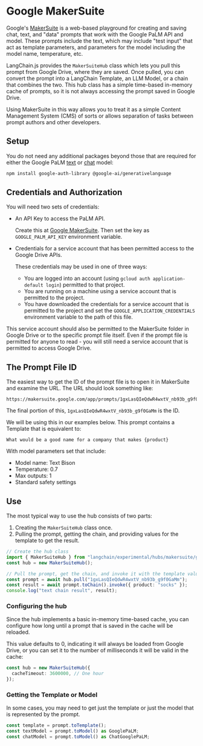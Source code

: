 # Google MakerSuite

Google's [MakerSuite](https://makersuite.google.com/) is a web-based playground
for creating and saving chat, text, and "data" prompts that work with the
Google PaLM API and model. These prompts include the text, which may include
"test input" that act as template parameters, and parameters for the model
including the model name, temperature, etc.

LangChain.js provides the `MakerSuiteHub` class which lets you pull this prompt
from Google Drive, where they are saved. Once pulled, you can convert the prompt
into a LangChain Template, an LLM Model, or a chain that combines the two. This
hub class has a simple time-based in-memory cache of prompts, so it is not always
accessing the prompt saved in Google Drive.

Using MakerSuite in this way allows you to treat it as a simple Content Management
System (CMS) of sorts or allows separation of tasks between prompt authors and
other developers.

## Setup

You do not need any additional packages beyond those that are required for
either the Google PaLM [text](/docs/modules/model_io/models/llms/integrations/google_palm)
or [chat](/docs/modules/model_io/models/chat/integrations/google_palm) model:

```bash npm2yarn
npm install google-auth-library @google-ai/generativelanguage
```

## Credentials and Authorization

You will need two sets of credentials:

- An API Key to access the PaLM API.

  Create this at [Google MakerSuite](https://makersuite.google.com/app/apikey).
  Then set the key as `GOOGLE_PALM_API_KEY` environment variable.

- Credentials for a service account that has been permitted access to the
  Google Drive APIs.

  These credentials may be used in one of three ways:

  - You are logged into an account (using `gcloud auth application-default login`)
    permitted to that project.
  - You are running on a machine using a service account that is permitted
    to the project.
  - You have downloaded the credentials for a service account that is permitted
    to the project and set the `GOOGLE_APPLICATION_CREDENTIALS` environment
    variable to the path of this file.

This service account should also be permitted to the MakerSuite folder in Google
Drive or to the specific prompt file itself. Even if the prompt file is permitted
for anyone to read - you will still need a service account that is permitted to
access Google Drive.

## The Prompt File ID

The easiest way to get the ID of the prompt file is to open it in MakerSuite
and examine the URL. The URL should look something like:

```
https://makersuite.google.com/app/prompts/1gxLasQIeQdwR4wxtV_nb93b_g9f0GaMm
```

The final portion of this, `1gxLasQIeQdwR4wxtV_nb93b_g9f0GaMm` is the ID.

We will be using this in our examples below. This prompt contains a Template
that is equivalent to:

```
What would be a good name for a company that makes {product}
```

With model parameters set that include:

- Model name: Text Bison
- Temperature: 0.7
- Max outputs: 1
- Standard safety settings

## Use

The most typical way to use the hub consists of two parts:

1. Creating the `MakerSuiteHub` class once.
2. Pulling the prompt, getting the chain, and providing values for the template
   to get the result.

```typescript
// Create the hub class
import { MakerSuiteHub } from "langchain/experimental/hubs/makersuite/googlemakersuitehub";
const hub = new MakerSuiteHub();

// Pull the prompt, get the chain, and invoke it with the template values
const prompt = await hub.pull("1gxLasQIeQdwR4wxtV_nb93b_g9f0GaMm");
const result = await prompt.toChain().invoke({ product: "socks" });
console.log("text chain result", result);
```

### Configuring the hub

Since the hub implements a basic in-memory time-based cache, you can configure
how long until a prompt that is saved in the cache will be reloaded.

This value defaults to 0, indicating it will always be loaded from Google Drive,
or you can set it to the number of milliseconds it will be valid in the cache:

```typescript
const hub = new MakerSuiteHub({
  cacheTimeout: 3600000, // One hour
});
```

### Getting the Template or Model

In some cases, you may need to get just the template or just the model
that is represented by the prompt.

```typescript
const template = prompt.toTemplate();
const textModel = prompt.toModel() as GooglePaLM;
const chatModel = prompt.toModel() as ChatGooglePaLM;
```

